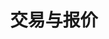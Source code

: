 ---
title: '交易与报价'
openapi: '/api-reference/market-data/forex/zh/openapi.yaml GET /market-data/v1/forex/trades-quotes'
---